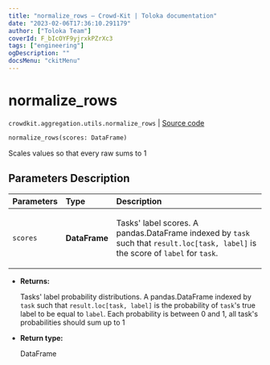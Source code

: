 ```yaml
---
title: "normalize_rows — Crowd-Kit | Toloka documentation"
date: "2023-02-06T17:36:10.291179"
author: ["Toloka Team"]
coverId: F_bIcOYF9yjrxkPZrXc3
tags: ["engineering"]
ogDescription: ""
docsMenu: "ckitMenu"
---
```


# normalize_rows
`crowdkit.aggregation.utils.normalize_rows` | [Source code](https://github.com/Toloka/crowd-kit/blob/v1.2.0/crowdkit/aggregation/utils.py#L88)

```python
normalize_rows(scores: DataFrame)
```

Scales values so that every raw sums to 1

## Parameters Description

| Parameters | Type | Description |
| :----------| :----| :-----------|
`scores`|**DataFrame**|<p>Tasks&#x27; label scores. A pandas.DataFrame indexed by `task` such that `result.loc[task, label]` is the score of `label` for `task`.</p>

* **Returns:**

  Tasks' label probability distributions.
A pandas.DataFrame indexed by `task` such that `result.loc[task, label]`
is the probability of `task`'s true label to be equal to `label`. Each
probability is between 0 and 1, all task's probabilities should sum up to 1

* **Return type:**

  DataFrame